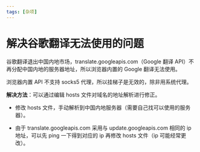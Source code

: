 ```yaml
---
tags: [杂项]
---
```


# 解决谷歌翻译无法使用的问题

谷歌翻译退出中国内地市场，translate.googleapis.com（Google 翻译 API）不再分配中国内地的服务器地址，所以浏览器内置的 Google 翻译无法使用。

浏览器内置 API 不支持 socks5 代理，所以挂梯子是无效的，除非用系统代理。

**解决方法**：可以通过编辑 hosts 文件对域名的地址解析进行修正。

- 修改 hosts 文件，手动解析到中国内地服务器（需要自己找可以使用的服务器）。

- 由于 translate.googleapis.com 采用与 update.googleapis.com 相同的 ip 地址，可以先 ping 一下得到对应的 ip 再修改 hosts 文件（ip 可能经常更改）。
